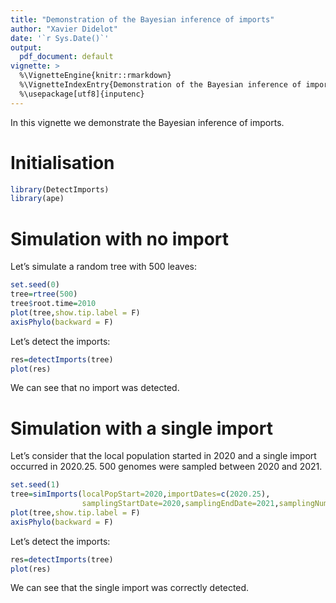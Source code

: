```yaml
---
title: "Demonstration of the Bayesian inference of imports"
author: "Xavier Didelot"
date: '`r Sys.Date()`'
output:
  pdf_document: default
vignette: >
  %\VignetteEngine{knitr::rmarkdown}
  %\VignetteIndexEntry{Demonstration of the Bayesian inference of imports}
  %\usepackage[utf8]{inputenc}
---
```


In this vignette we demonstrate the Bayesian inference of imports.

# Initialisation

```r
library(DetectImports)
library(ape)
```

# Simulation with no import

Let's simulate a random tree with 500 leaves:

```r
set.seed(0)
tree=rtree(500)
tree$root.time=2010
plot(tree,show.tip.label = F)
axisPhylo(backward = F)
```

Let's detect the imports:

```r
res=detectImports(tree)
plot(res)
```

We can see that no import was detected.

# Simulation with a single import

Let's consider that the local population started in 2020 and a single import occurred in 2020.25.
500 genomes were sampled between 2020 and 2021.

```r
set.seed(1)
tree=simImports(localPopStart=2020,importDates=c(2020.25),
                samplingStartDate=2020,samplingEndDate=2021,samplingNumber=500,globalNeg = 0.01)
plot(tree,show.tip.label = F)
axisPhylo(backward = F)
```

Let's detect the imports:

```r
res=detectImports(tree)
plot(res)
```

We can see that the single import was correctly detected.



